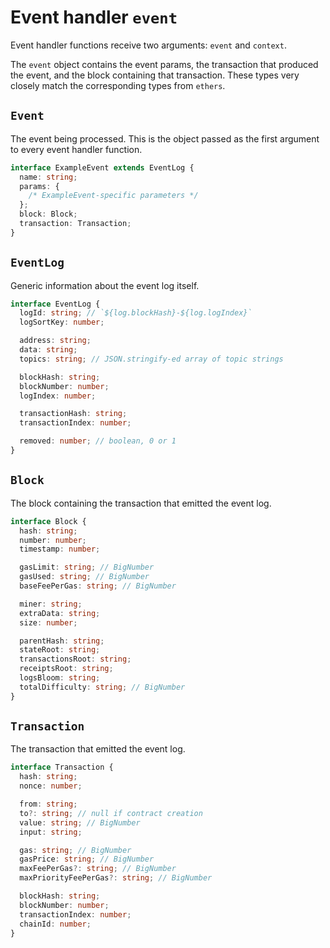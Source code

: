 # Event handler `event`

Event handler functions receive two arguments: `event` and `context`.

The `event` object contains the event params, the transaction that produced the event, and the block containing that transaction. These types very closely match the corresponding types from `ethers`.

## `Event`

The event being processed. This is the object passed as the first argument to every event handler function.

```ts filename="Event.d.ts"
interface ExampleEvent extends EventLog {
  name: string;
  params: {
    /* ExampleEvent-specific parameters */
  };
  block: Block;
  transaction: Transaction;
}
```

## `EventLog`

Generic information about the event log itself.

```ts filename="EventLog.d.ts"
interface EventLog {
  logId: string; // `${log.blockHash}-${log.logIndex}`
  logSortKey: number;

  address: string;
  data: string;
  topics: string; // JSON.stringify-ed array of topic strings

  blockHash: string;
  blockNumber: number;
  logIndex: number;

  transactionHash: string;
  transactionIndex: number;

  removed: number; // boolean, 0 or 1
}
```

## `Block`

The block containing the transaction that emitted the event log.

```ts filename="Block.d.ts"
interface Block {
  hash: string;
  number: number;
  timestamp: number;

  gasLimit: string; // BigNumber
  gasUsed: string; // BigNumber
  baseFeePerGas: string; // BigNumber

  miner: string;
  extraData: string;
  size: number;

  parentHash: string;
  stateRoot: string;
  transactionsRoot: string;
  receiptsRoot: string;
  logsBloom: string;
  totalDifficulty: string; // BigNumber
}
```

## `Transaction`

The transaction that emitted the event log.

```ts filename="Transaction.d.ts"
interface Transaction {
  hash: string;
  nonce: number;

  from: string;
  to?: string; // null if contract creation
  value: string; // BigNumber
  input: string;

  gas: string; // BigNumber
  gasPrice: string; // BigNumber
  maxFeePerGas?: string; // BigNumber
  maxPriorityFeePerGas?: string; // BigNumber

  blockHash: string;
  blockNumber: number;
  transactionIndex: number;
  chainId: number;
}
```
